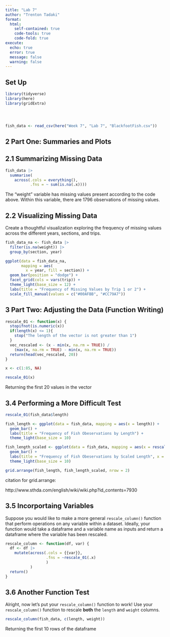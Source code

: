 ```yaml
---
title: "Lab 7"
author: "Trenton Tadaki"
format:
  html: 
    self-contained: true
    code-tools: true
    code-fold: true
execute: 
  echo: true
  error: true
  message: false
  warning: false
---
```


## Set Up

```r
library(tidyverse)
library(here)
library(gridExtra)




fish_data <- read_csv(here("Week 7", "Lab 7", "BlackfootFish.csv"))
```

## **2 Part One: Summaries and Plots**

## **2.1 Summarizing Missing Data**

```r
fish_data |>
  summarise(
    across(.cols = everything(), 
           .fns = ~ sum(is.na(.x))))
```

The "weight" variable has missing values present according to the code above. Within this variable, there are 1796 observations of missing values.

## **2.2 Visualizing Missing Data**

Create a thoughtful visualization exploring the frequency of missing values across the different years, sections, and trips.

```r
fish_data_na <- fish_data |>
  filter(is.na(weight)) |>
  group_by(section, year)

ggplot(data = fish_data_na, 
       mapping = aes(
         x = year, fill = section)) +
  geom_bar(position = "dodge") +
  facet_grid(cols = vars(trip)) +
  theme_light(base_size = 12) +
  labs(title = "Frequency of Missing Values by Trip 1 or 2") +
  scale_fill_manual(values = c("#00AFBB", "#CC79A7"))


```

## **3 Part Two: Adjusting the Data (Function Writing)**

```r
rescale_01 <- function(x) {
  stopifnot(is.numeric(x))
  if(length(x) <= 1){
    stop("The length of the vector is not greater than 1")
  }
  vec_rescaled <- (x - min(x, na.rm = TRUE)) /
    (max(x, na.rm = TRUE) - min(x, na.rm = TRUE))
  return(head(vec_rescaled, 20))
}

x <- c(1:85, NA)

rescale_01(x)
```

Returning the first 20 values in the vector

## **3.4 Performing a More Difficult Test**

```r
rescale_01(fish_data$length)

fish_length <- ggplot(data = fish_data, mapping = aes(x = length)) +
  geom_bar() +
  labs(title = "Frequency of Fish Obeservations by Length") +
  theme_light(base_size = 10) 

fish_length_scaled <- ggplot(data = fish_data, mapping = aes(x = rescale_01(length))) +
  geom_bar() +
  labs(title = "Frequency of Fish Obeservations by Scaled Length", x = "scaled length") +
  theme_light(base_size = 10)

grid.arrange(fish_length, fish_length_scaled, nrow = 2)
```

citation for grid.arrange:

http://www.sthda.com/english/wiki/wiki.php?id_contents=7930

## **3.5 Incorportaing Variables**

Suppose you would like to make a more general `rescale_column()` function that perform operations on any variable within a dataset. Ideally, your function would take a dataframe and a variable name as inputs and return a dataframe where the variable has been rescaled.

```r
rescale_column <- function(df, var) {
  df <- df |>
    mutate(across(.cols = {{var}},
                  .fns = ~rescale_01(.x)
                  )
           )
  return()
}
```

## **3.6 Another Function Test**

Alright, now let's put your `rescale_column()` function to work! Use your `rescale_column()` function to rescale **both** the `length` and `weight` columns.

```r
rescale_column(fish_data, c(length, weight))
```

Returning the first 10 rows of the dataframe

